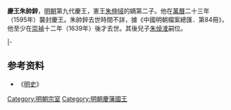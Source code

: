 {{expand|time=2009-07-22T10:25:16+00:00}}
'''慶王朱帥鋅'''{{BD|？||？|catIdx=Z}}，[[明朝|明朝]]第九代慶王，憲王[[朱伸域|朱伸域]]的嫡第二子。他在[[萬曆|萬曆]]二十三年（1595年）襲封慶王。朱帥鋅去世時間不詳，據《中國明朝檔案總匯．第84冊》，他至少在[[崇禎|崇禎]]十二年（1639年）後才去世。其後兒子[[朱倬㴶|朱倬㴶]]嗣位。

{{s-start}}
{{s-before|祖父端王[[朱倪𤏳|朱倪𤏳]]}}
{{s-ttl|rows=2|title=[[明朝藩王列表_(慶王系)|明慶國國王]]|years=1595年－1639年後}}
{{s-after|rows=2|子[[朱倬㴶|朱倬㴶]]}}
|-
{{s-before|叔[[朱伸𩀈|朱伸𩀈]]|慶府[[宗理|宗理]]}}
{{end}}

==参考资料==
*《[[明史|明史]]》

[[Category:明朝宗室|Category:明朝宗室]]
[[Category:明朝慶藩國王|Category:明朝慶藩國王]]